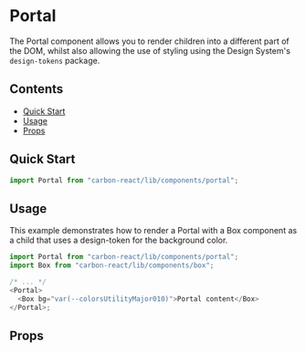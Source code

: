 

<Meta title="Portal" of={PortalStories} />

# Portal

The Portal component allows you to render children into a different part of the DOM, whilst also allowing the use of styling using the Design System's `design-tokens` package.

## Contents

- [Quick Start](#quick-start)
- [Usage](#usage)
- [Props](#props)

## Quick Start

```javascript
import Portal from "carbon-react/lib/components/portal";
```

## Usage

This example demonstrates how to render a Portal with a Box component as a child that uses a design-token for the background color.

```javascript
import Portal from "carbon-react/lib/components/portal";
import Box from "carbon-react/lib/components/box";

/* ... */
<Portal>
  <Box bg="var(--colorsUtilityMajor010)">Portal content</Box>
</Portal>;
```

## Props

<ArgTypes of={PortalStories} />
